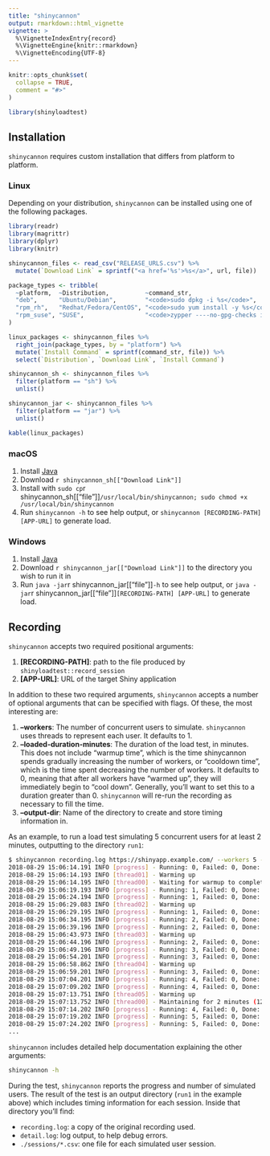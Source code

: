 ```yaml
---
title: "shinycannon"
output: rmarkdown::html_vignette
vignette: >
  %\VignetteIndexEntry{record}
  %\VignetteEngine{knitr::rmarkdown}
  %\VignetteEncoding{UTF-8}
---
```


```r
knitr::opts_chunk$set(
  collapse = TRUE,
  comment = "#>"
)
```

```r
library(shinyloadtest)
```

## Installation

`shinycannon` requires custom installation that differs from platform to platform.

### Linux

Depending on your distribution, `shinycannon` can be installed using one of the following packages.

```r
library(readr)
library(magrittr)
library(dplyr)
library(knitr)

shinycannon_files <- read_csv("RELEASE_URLS.csv") %>%
  mutate(`Download Link` = sprintf("<a href='%s'>%s</a>", url, file))

package_types <- tribble(
  ~platform,  ~Distribution,          ~command_str,
  "deb",      "Ubuntu/Debian",        "<code>sudo dpkg -i %s</code>",
  "rpm_rh",   "Redhat/Fedora/CentOS", "<code>sudo yum install -y %s</code>",
  "rpm_suse", "SUSE",                 "<code>zypper ----no-gpg-checks install -y %s</code>"
)

linux_packages <- shinycannon_files %>%
  right_join(package_types, by = "platform") %>%
  mutate(`Install Command` = sprintf(command_str, file)) %>%
  select(`Distribution`, `Download Link`, `Install Command`)

shinycannon_sh <- shinycannon_files %>%
  filter(platform == "sh") %>%
  unlist()

shinycannon_jar <- shinycannon_files %>%
  filter(platform == "jar") %>%
  unlist()
```

```r
kable(linux_packages)
```

### macOS

1.  Install [Java](https://www.java.com/en/download/)
2.  Download `r shinycannon_sh[["Download Link"]]`
3.  Install with `sudo cp`r shinycannon_sh[["file"]]`/usr/local/bin/shinycannon; sudo chmod +x /usr/local/bin/shinycannon`
4.  Run `shinycannon -h` to see help output, or `shinycannon [RECORDING-PATH] [APP-URL]` to generate load.

### Windows

1.  Install [Java](https://www.java.com/en/download/)
2.  Download `r shinycannon_jar[["Download Link"]]` to the directory you wish to run it in
3.  Run `java -jar`r shinycannon_jar[["file"]]`-h` to see help output, or `java -jar`r shinycannon_jar[["file"]]`[RECORDING-PATH] [APP-URL]` to generate load.

## Recording

`shinycannon` accepts two required positional arguments:

1.  **[RECORDING-PATH]**: path to the file produced by `shinyloadtest::record_session`
2.  **[APP-URL]**: URL of the target Shiny application

In addition to these two required arguments, `shinycannon` accepts a number of optional arguments that can be specified with flags.
Of these, the most interesting are:

1.  **--workers**: The number of concurrent users to simulate. `shinycannon` uses threads to represent each user. It defaults to 1.
2.  **--loaded-duration-minutes**: The duration of the load test, in minutes. This does not include "warmup time", which is the time shinycannon spends gradually increasing the number of workers, or "cooldown time", which is the time spent decreasing the number of workers. It defaults to 0, meaning that after all workers have "warmed up", they will immediately begin to "cool down". Generally, you'll want to set this to a duration greater than 0. `shinycannon` will re-run the recording as necessary to fill the time.
3.  **--output-dir**: Name of the directory to create and store timing information in.

As an example, to run a load test simulating 5 concurrent users for at least 2 minutes, outputting to the directory `run1`:

``` .bash
$ shinycannon recording.log https://shinyapp.example.com/ --workers 5 --loaded-duration-minutes 2 --output-dir run1
2018-08-29 15:06:14.191 INFO [progress] - Running: 0, Failed: 0, Done: 0
2018-08-29 15:06:14.193 INFO [thread01] - Warming up
2018-08-29 15:06:14.195 INFO [thread00] - Waiting for warmup to complete
2018-08-29 15:06:19.193 INFO [progress] - Running: 1, Failed: 0, Done: 0
2018-08-29 15:06:24.194 INFO [progress] - Running: 1, Failed: 0, Done: 0
2018-08-29 15:06:29.083 INFO [thread02] - Warming up
2018-08-29 15:06:29.195 INFO [progress] - Running: 1, Failed: 0, Done: 0
2018-08-29 15:06:34.195 INFO [progress] - Running: 2, Failed: 0, Done: 0
2018-08-29 15:06:39.196 INFO [progress] - Running: 2, Failed: 0, Done: 0
2018-08-29 15:06:43.973 INFO [thread03] - Warming up
2018-08-29 15:06:44.196 INFO [progress] - Running: 2, Failed: 0, Done: 0
2018-08-29 15:06:49.196 INFO [progress] - Running: 3, Failed: 0, Done: 0
2018-08-29 15:06:54.201 INFO [progress] - Running: 3, Failed: 0, Done: 0
2018-08-29 15:06:58.862 INFO [thread04] - Warming up
2018-08-29 15:06:59.201 INFO [progress] - Running: 3, Failed: 0, Done: 0
2018-08-29 15:07:04.201 INFO [progress] - Running: 4, Failed: 0, Done: 0
2018-08-29 15:07:09.202 INFO [progress] - Running: 4, Failed: 0, Done: 0
2018-08-29 15:07:13.751 INFO [thread05] - Warming up
2018-08-29 15:07:13.752 INFO [thread00] - Maintaining for 2 minutes (120000 ms)
2018-08-29 15:07:14.202 INFO [progress] - Running: 4, Failed: 0, Done: 0
2018-08-29 15:07:19.202 INFO [progress] - Running: 5, Failed: 0, Done: 0
2018-08-29 15:07:24.202 INFO [progress] - Running: 5, Failed: 0, Done: 0
...
```

`shinycannon` includes detailed help documentation explaining the other arguments:

``` .bash
shinycannon -h
```

During the test, `shinycannon` reports the progress and number of simulated users.
The result of the test is an output directory (`run1` in the example above) which includes timing information for each session.
Inside that directory you'll find:

-   `recording.log`: a copy of the original recording used.
-   `detail.log`: log output, to help debug errors.
-   `./sessions/*.csv`: one file for each simulated user session.
